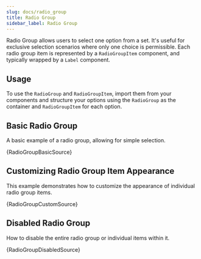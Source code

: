 ```yaml
---
slug: docs/radio_group
title: Radio Group
sidebar_label: Radio Group
---
```


Radio Group allows users to select one option from a set. It's useful for exclusive selection scenarios where only one choice is permissible.
Each radio group item is represented by a `RadioGroupItem` component, and typically wrapped by a `Label` component.

## Usage

To use the `RadioGroup` and `RadioGroupItem`, import them from your components and structure your options using the `RadioGroup` as the container and `RadioGroupItem` for each option.


## Basic Radio Group

A basic example of a radio group, allowing for simple selection.


<CodeSample>
    <RadioGroupBasicDemo/>
</CodeSample>

<CodeBlock language="tsx">{RadioGroupBasicSource}</CodeBlock>

## Customizing Radio Group Item Appearance

This example demonstrates how to customize the appearance of individual radio group items.


<CodeSample>
    <RadioGroupCustomDemo/>
</CodeSample>

<CodeBlock language="tsx">{RadioGroupCustomSource}</CodeBlock>

## Disabled Radio Group

How to disable the entire radio group or individual items within it.


<CodeSample>
    <RadioGroupDisabledDemo/>
</CodeSample>

<CodeBlock language="tsx">{RadioGroupDisabledSource}</CodeBlock>
